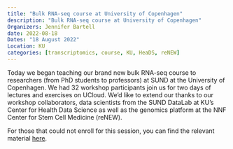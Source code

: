 ```yaml
---
title: "Bulk RNA-seq course at University of Copenhagen"
description: "Bulk RNA-seq course at University of Copenhagen"
Organizers: Jennifer Bartell
date: 2022-08-18
Dates: "18 August 2022"
Location: KU
categories: [transcriptomics, course, KU, HeaDS, reNEW]
---
```


Today we began teaching our brand new bulk RNA-seq course to researchers (from PhD students to professors) at SUND at the University of Copenhagen. We had 32 workshop participants join us for two days of lectures and exercises on UCloud. We'd like to extend our thanks to our workshop collaborators, data scientists from the SUND DataLab at KU's Center for Health Data Science as well as the genomics platform at the NNF Center for Stem Cell Medicine (reNEW). 

For those that could not enroll for this session, you can find the relevant material [here](https://hds-sandbox.github.io/bulk_RNAseq_course/).